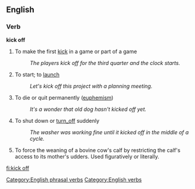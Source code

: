 {{see|kick-off|kickoff}}
==English==

===Verb===
'''kick off'''

# To make the first [[kick]] in a game or part of a game
#: ''The players kick off for the third quarter and the clock starts.''
# {{idiom}} To start; to [[launch]]
#: ''Let's kick off this project with a planning meeting.''
# {{idiom}} To die or quit permanently ([[euphemism]])
#: ''It's a wonder that old dog hasn't kicked off yet.''
# {{idiom}} To shut down or [[turn_off]] suddenly
#: ''The washer was working fine until it kicked off in the middle of a cycle.''
# {{US|ranching idiom}} To force the weaning of a bovine cow's calf by restricting the calf's access to its mother's udders.  Used figuratively or literally.

[[Category:English phrasal verbs]]
[[Category:English verbs]]

[[fi:kick off]]